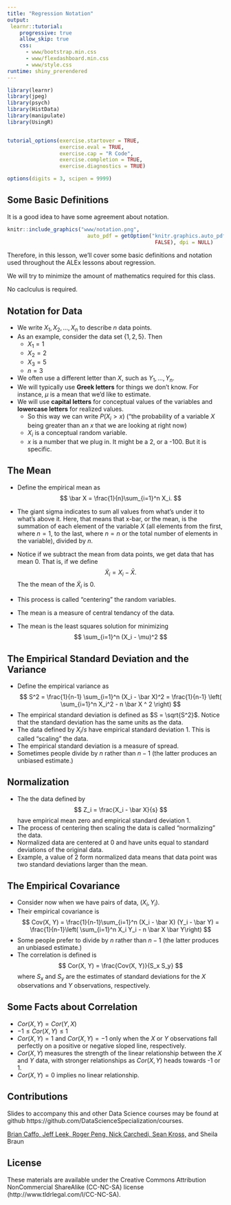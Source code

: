 ```yaml
---
title: "Regression Notation"
output: 
 learnr::tutorial:
    progressive: true
    allow_skip: true
    css:
      - www/bootstrap.min.css
      - www/flexdashboard.min.css
      - www/style.css
runtime: shiny_prerendered
---
```


```r
library(learnr)
library(jpeg)
library(psych)
library(HistData)
library(manipulate)
library(UsingR)


tutorial_options(exercise.startover = TRUE,
                 exercise.eval = TRUE, 
                 exercise.cap = "R Code",
                 exercise.completion = TRUE,
                 exercise.diagnostics = TRUE)

options(digits = 3, scipen = 9999)

```

## Some Basic Definitions

It is a good idea to have some agreement about notation. 

```r
knitr::include_graphics("www/notation.png", 
                          auto_pdf = getOption("knitr.graphics.auto_pdf", 
                                                FALSE), dpi = NULL)
```


Therefore, in this lesson, we'll cover some basic definitions and notation used throughout the ALEx lessons about regression. 

We will try to minimize the amount of mathematics required for this class.

No caclculus is required. 


## Notation for Data

* We write $X_1, X_2, \ldots, X_n$ to describe $n$ data points.
* As an example, consider the data set $\{1, 2, 5\}$. Then 
  * $X_1 = 1$
  * $X_2 = 2$
  * $X_3 = 5$
  * $n = 3$
* We often use a different letter than $X$, such as $Y_1, \ldots , Y_n$.
* We will typically use **Greek letters** for things we don't know. 
  For instance, $\mu$ is a mean that we'd like to estimate.
* We will use **capital letters** for conceptual values of the variables and **lowercase letters** for realized values.
  * So this way we can write $P(X_i > x)$ ("the probability of a variable $\displaystyle X$ being greater than an $\displaystyle x$ that we are looking at right now)
  * $X_i$ is a conceptual random variable.
  * $x$ is a number that we plug in. It might be a 2, or a -100. But it is specific.


## The Mean

* Define the empirical mean as
$$
\bar X = \frac{1}{n}\sum_{i=1}^n X_i. 
$$

* The giant sigma indicates to sum all values from what's under it to what's above it. Here, that means that x-bar, or the mean, is the summation of each element of the variable $\displaystyle X$ (all elements from the first, where $\displaystyle n = 1$, to the last, where $\displaystyle n = n$ or the total number of elements in the variable), divided by $\displaystyle n$. 

* Notice if we subtract the mean from data points, we get data that has mean 0. That is, if we define
$$
\tilde X_i = X_i - \bar X.
$$
The the mean of the $\tilde X_i$ is 0.
* This process is called "centering" the random variables.
* The mean is a measure of central tendancy of the data.
* The mean is 
  the least squares solution for minimizing
  $$
  \sum_{i=1}^n (X_i - \mu)^2
  $$



## The Empirical Standard Deviation and the Variance

* Define the empirical variance as 
$$
S^2 = \frac{1}{n-1} \sum_{i=1}^n (X_i - \bar X)^2 
= \frac{1}{n-1} \left( \sum_{i=1}^n X_i^2 - n \bar X ^ 2 \right)
$$
* The empirical standard deviation is defined as
$S = \sqrt{S^2}$. Notice that the standard deviation has the same units as the data.
* The data defined by $X_i / s$ have empirical standard deviation 1. This is called "scaling" the data.
* The empirical standard deviation is a measure of spread.
* Sometimes people divide by $n$ rather than $n-1$ (the latter
produces an unbiased estimate.)


## Normalization

* The the data defined by
$$
Z_i = \frac{X_i - \bar X}{s}
$$
have empirical mean zero and empirical standard deviation 1. 
* The process of centering then scaling the data is called "normalizing" the data. 
* Normalized data are centered at 0 and have units equal to standard deviations of the original data. 
* Example, a value of 2 form normalized data means that data point
was two standard deviations larger than the mean.


## The Empirical Covariance
* Consider now when we have pairs of data, $(X_i, Y_i)$.
* Their empirical covariance is 
$$
Cov(X, Y) = 
\frac{1}{n-1}\sum_{i=1}^n (X_i - \bar X) (Y_i - \bar Y)
= \frac{1}{n-1}\left( \sum_{i=1}^n X_i Y_i - n \bar X \bar Y\right)
$$
* Some people prefer to divide by $n$ rather than $n-1$ (the latter
produces an unbiased estimate.)
* The correlation is defined is
$$
Cor(X, Y) = \frac{Cov(X, Y)}{S_x S_y}
$$
where $S_x$ and $S_y$ are the estimates of standard deviations 
for the $X$ observations and $Y$ observations, respectively.


## Some Facts about Correlation
* $Cor(X, Y) = Cor(Y, X)$
* $-1 \leq Cor(X, Y) \leq 1$
* $Cor(X,Y) = 1$ and $Cor(X, Y) = -1$ only when the $X$ or $Y$ observations fall perfectly on a positive or negative sloped line, respectively.
* $Cor(X, Y)$ measures the strength of the linear relationship between the $X$ and $Y$ data, with stronger relationships as $Cor(X,Y)$ heads towards -1 or 1.
* $Cor(X, Y) = 0$ implies no linear relationship. 

## Contributions

Slides to accompany this and other Data Science courses may be found at github https://github.com/DataScienceSpecialization/courses.

[Brian Caffo, Jeff Leek, Roger Peng, Nick Carchedi, Sean Kross,](https://github.com/DataScienceSpecialization/courses#contributors) and Sheila Braun


## License

These materials are available under the Creative Commons Attribution NonCommercial ShareAlike (CC-NC-SA) license (http://www.tldrlegal.com/l/CC-NC-SA).